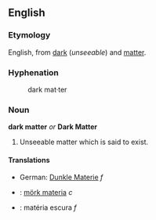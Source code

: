 ==English==

===Etymology===

English, from [[dark]] (''unseeable'') and [[matter]].

===Hyphenation===

:dark mat&middot;ter

===Noun===

'''dark matter''' ''or'' '''Dark Matter'''

# Unseeable matter which is said to exist.

====Translations====

*German: [[Dunkle Materie]] ''f''
*{{sv}}: [[mörk materia]] ''c''
*{{pt}}: matéria escura ''f''